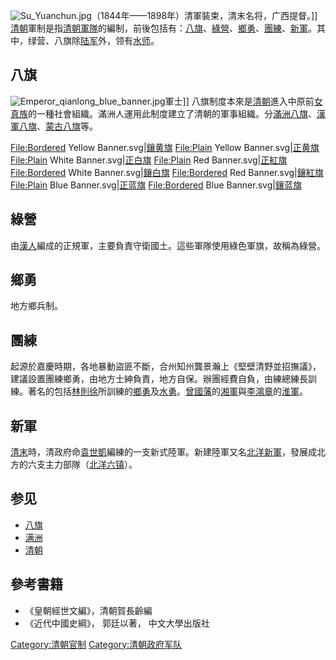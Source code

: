 [[File:Su_Yuanchun.jpg|thumb]]（1844年——1898年）清軍裝束，清末名将，广西提督。]]
[[清朝|清朝]]軍制是指[[清朝軍隊|清朝軍隊]]的編制，前後包括有：[[八旗|八旗]]、[[綠營|綠營]]、[[鄉勇|鄉勇]]、[[團練|團練]]、[[新軍|新軍]]。其中，绿营、八旗除[[陆军|陆军]]外，领有[[清朝水师|水师]]。

== 八旗 ==
{{main|八旗|八旗水师}}
[[File:Emperor_qianlong_blue_banner.jpg|thumb]]軍士]]
八旗制度本來是[[清朝|清朝]]進入中原前[[女真族|女真族]]的一種社會組織。滿洲人運用此制度建立了清朝的軍事組織。分[[滿洲八旗|滿洲八旗]]、[[漢軍八旗|漢軍八旗]]、[[蒙古八旗|蒙古八旗]]等。

<gallery>
File:Bordered Yellow Banner.svg|[[鑲黄旗|鑲黄旗]]
File:Plain Yellow Banner.svg|[[正黄旗|正黄旗]]
File:Plain White Banner.svg|[[正白旗|正白旗]]
File:Plain Red Banner.svg|[[正紅旗|正紅旗]]
File:Bordered White Banner.svg|[[鑲白旗|鑲白旗]]
File:Bordered Red Banner.svg|[[鑲紅旗|鑲紅旗]]
File:Plain Blue Banner.svg|[[正蓝旗|正蓝旗]]
File:Bordered Blue Banner.svg|[[鑲蓝旗|鑲蓝旗]]
</gallery>

== 綠營 ==
{{main|綠營|绿营水师}}
由[[漢人|漢人]]編成的正規軍，主要負責守衛國土。這些軍隊使用綠色軍旗，故稱為綠營。

== 鄉勇 ==
{{main|鄉勇}}
地方鄉兵制。

== 團練 ==
{{main|團練}}
起源於嘉慶時期，各地暴動盜匪不斷，合州知州龔景瀚上《堅壁清野並招撫議》，建議設置團練鄉勇，由地方士紳負責，地方自保。辦團經費自負，由練總練長訓練。著名的包括[[林則徐|林則徐]]所訓練的[[鄉勇|鄉勇]]及[[水勇|水勇]]。[[曾國藩|曾國藩]]的[[湘軍|湘軍]]與[[李鴻章|李鴻章]]的[[淮軍|淮軍]]。

== 新軍 ==
{{main|新軍}}
[[清末|清末]]時，清政府命[[袁世凱|袁世凱]]編練的一支新式陸軍。新建陸軍又名[[北洋新軍|北洋新軍]]，發展成北方的六支主力部隊（[[北洋六镇|北洋六镇]]）。

==参见==
*[[八旗|八旗]]
*[[满洲|满洲]]
*[[清朝|清朝]]

==參考書籍==
*《皇朝經世文編》，清朝賀長齡編
*《近代中國史綱》， 郭廷以著， 中文大學出版社

[[Category:清朝官制|Category:清朝官制]]
[[Category:清朝政府军队|Category:清朝政府军队]]